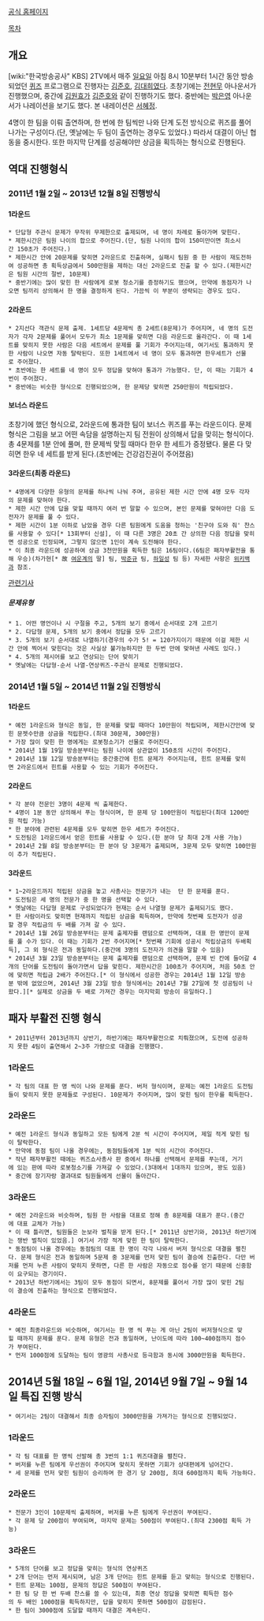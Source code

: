 [http://www.kbs.co.kr/2tv/sisa/quiz4men/ 공식 홈페이지]

[[목차]]

== 개요 ==
[wiki:"한국방송공사" KBS] 2TV에서 매주 [[일요일]] 아침 8시 10분부터 1시간 동안 방송되었던 [[퀴즈]] 프로그램으로 진행자는 [[김준호]], [[김대희]]였다. 초창기에는 [[전현무]] 아나운서가 진행했으며, 중간에 [[김원효]]가 [[김준호]]와 같이 진행하기도 했다. 중반에는 [[박은영]] 아나운서가 나레이션을 보기도 했다. 본 내레이션은 [[서혜정]].

4명이 한 팀을 이뤄 출연하며, 한 번에 한 팀씩만 나와 단계 도전 방식으로 퀴즈를 풀어 나가는 구성이다.(단, 옛날에는 두 팀이 출연하는 경우도 있었다.) 따라서 대결이 아닌 협동을 중시한다. 또한 마지막 단계를 성공해야만 상금을 획득하는 형식으로 진행된다.
== 역대 진행형식 ==
=== 2011년 1월 2일 ~ 2013년 12월 8일 진행방식 ===
==== 1라운드  ====
 * 단답형 주관식 문제가 무작위 무제한으로 출제되며, 네 명이 차례로 돌아가며 맞힌다. 
 * 제한시간은 팀원 나이의 합으로 주어진다.(단, 팀원 나이의 합이 150미만이면 최소시간 150초가 주어진다.)
 * 제한시간 안에 20문제를 맞히면 2라운드로 진출하며, 실패시 팀원 중 한 사람이 재도전하여 성공하면 총 획득상금에서 500만원을 제하는 대신 2라운드로 진출 할 수 있다.(제한시간은 팀원 시간의 절반, 10문제) 
 * 중반기에는 많이 맞힌 한 사람에게 로봇 청소기를 증정하기도 했으며, 만약에 동점자가 나오면 팀끼리 상의해서 한 명을 결정하게 된다. 가끔씩 이 부분이 생략되는 경우도 있다.

==== 2라운드 ====
 * 2지선다 객관식 문제 출제. 1세트당 4문제씩 총 2세트(8문제)가 주어지며, 네 명의 도전자가 각자 2문제를 풀어서 모두가 최소 1문제를 맞히면 다음 라운드로 올라간다. 이 때 1세트를 맞히지 못한 사람은 다음 세트에서 문제를 풀 기회가 주어지는데, 여기서도 통과하지 못한 사람이 나오면 자동 탈락된다. 또한 1세트에서 네 명이 모두 통과하면 한우세트가 선물로 주어졌다. 
 * 초반에는 한 세트를 네 명이 모두 정답을 맞혀야 통과가 가능했다. 단, 이 때는 기회가 4번이 주어졌다. 
 * 중반에는 비슷한 형식으로 진행되었으며, 한 문제당 맞히면 250만원이 적립되었다.

==== 보너스 라운드 ====
초창기에 했던 형식으로, 2라운드에 통과한 팀이 보너스 퀴즈를 푸는 라운드이다. 문제 형식은 그림을 보고 어떤 속담을 설명하는지 팀 전원이 상의해서 답을 맞히는 형식이다. 총 4문제를 1분 안에 풀며, 한 문제씩 맞힐 때마다 한우 한 세트가 증정됐다. 물론 다 맞히면 한우 네 세트를 받게 된다.(초반에는 건강검진권이 주어졌음) 

==== 3라운드(최종 라운드) ====
 * 4명에게 다양한 유형의 문제를 하나씩 나눠 주며, 공유된 제한 시간 안에 4명 모두 각자의 문제를 맞혀야 한다.
 * 제한 시간 안에 답을 맞힐 때까지 여러 번 말할 수 있으며, 본인 문제를 맞혀야만 다음 도전자가 문제를 풀 수 있다. 
 * 제한 시간이 1분 이하로 남았을 경우 다른 팀원에게 도움을 청하는 '친구야 도와 줘' 찬스를 사용할 수 있다[* 13회부터 신설], 이 때 다른 3명은 20초 간 상의한 다음 정답을 맞히면 성공으로 인정되며, 그렇지 않으면 1인이 계속 도전해야 한다. 
 * 이 최종 라운드에 성공하여 상금 3천만원을 획득한 팀은 16팀이다.(6팀은 패자부활전을 통해 우승)(차가현[* 故 [[여운계]]의 딸] 팀, [[박준규]] 팀, [[하일성]] 팀 등) 자세한 사항은 [http://ko.wikipedia.org/wiki/%ED%80%B4%EC%A6%88%EC%87%BC_%EC%82%AC%EC%B4%9D%EC%82%AC 위키백과] 참조.

[http://www.munhwa.com/news/view.html?no=2011041501032030136005 관련기사]

===== 문제유형 =====
 * 1. 어떤 명언이나 시 구절을 주고, 5개의 보기 중에서 순서대로 2개 고르기
 * 2. 다답형 문제, 5개의 보기 중에서 정답을 모두 고르기
 * 3. 5개의 보기 순서대로 나열하기(경우의 수가 5! = 120가지이기 때문에 이걸 제한 시간 안에 찍어서 맞힌다는 것은 사실상 불가능하지만 한 두번 만에 맞혀낸 사례도 있다.)
 * 4. 5개의 제시어를 보고 연상되는 단어 맞히기
 * 옛날에는 다답형-순서 나열-연상퀴즈-주관식 문제로 진행되었다.




=== 2014년 1월 5일 ~ 2014년 11월 2일 진행방식 ===
==== 1라운드  ====
 * 예전 1라운드와 형식은 동일, 한 문제를 맞힐 때마다 10만원이 적립되며, 제한시간안에 맞힌 문젯수만큼 상금을 적립한다.(최대 30문제, 300만원)
 * 가장 많이 맞힌 한 명에게는 로봇청소기가 선물로 주어진다.
 * 2014년 1월 19일 방송분부터는 팀원 나이에 상관없이 150초의 시간이 주어진다.
 * 2014년 1월 12일 방송분부터는 중간중간에 힌트 문제가 주어지는데, 힌트 문제를 맞히면 2라운드에서 힌트를 사용할 수 있는 기회가 주어진다.

==== 2라운드 ====
 * 각 분야 전문인 3명이 4문제 씩 출제한다.
 * 4명이 1분 동안 상의해서 푸는 형식이며, 한 문제 당 100만원이 적립된다(최대 1200만원 적립 가능)
 * 한 분야에 관련된 4문제를 모두 맞히면 한우 세트가 주어진다.
 * 도전팀은 1라운드에서 얻은 힌트를 사용할 수 있다.(한 분야 당 최대 2개 사용 가능)
 * 2014년 2월 8일 방송분부터는 한 분야 당 3문제가 출제되며, 3문제 모두 맞히면 100만원이 추가 적립된다.

==== 3라운드 ====
 * 1~2라운드까지 적립된 상금을 놓고 사총사는 전문가가 내는  단 한 문제를 푼다.
 * 도전팀은 세 명의 전문가 중 한 명을 선택할 수 있다.
 * 옛날에는 다답형 문제로 구성되었다가 현재는 순서 나열형 문제가 출제되기도 했다.
 * 한 사람이라도 맞히면 현재까지 적립된 상금을 획득하며, 만약에 첫번째 도전자가 성공할 경우 적립금의 두 배를 가져 갈 수 있다.
 * 2014년 1월 26일 방송분부터는 문제 출제자를 랜덤으로 선택하며, 대표 한 명만이 문제를 풀 수가 있다. 이 때는 기회가 2번 주어지며[* 첫번째 기회에 성공시 적립상금의 두배획득], 그 외 형식은 전과 동일하다.(중간에 3명의 도전자가 의견을 말할 수 있음)
 * 2014년 3월 23일 방송분부터는 문제 출제자를 랜덤으로 선택하며, 문제 빈 칸에 들어갈 4개의 단어를 도전팀이 돌아가면서 답을 맞힌다. 제한시간은 100초가 주어지며, 처음 50초 안에 맞히면 적립금 2배가 주어진다.[* 이 형식에서 성공한 경우는 2014년 1월 12일 방송분 밖에 없었으며, 2014년 3월 23일 방송 형식에서는 2014년 7월 27일에 첫 성공팀이 나왔다.][* 실제로 상금을 두 배로 가져간 경우는 마지막회 방송이 유일하다.]

== 패자 부활전 진행 형식 ==
 * 2011년부터 2013년까지 상반기, 하반기에는 패자부활전으로 치뤄졌으며, 도전에 성공하지 못한 4팀이 출연해서 2~3주 가량으로 대결을 진행했다.

=== 1라운드 ===
 * 각 팀의 대표 한 명 씩이 나와 문제를 푼다. 버저 형식이며, 문제는 예전 1라운드 도전팀들이 맞히지 못한 문제들로 구성된다. 10문제가 주어지며, 많이 맞힌 팀이 한우를 획득한다.

=== 2라운드 ===
 * 예전 1라운드 형식과 동일하고 모든 팀에게 2분 씩 시간이 주어지며, 제일 적게 맞힌 팀이 탈락한다.
 * 만약에 동점 팀이 나올 경우에는, 동점팀들에게 1분 씩의 시간이 주어진다.
 * 작년 패자부활전 때에는 퀴즈쇼사총사 판 중에서 하나를 선택해서 문제를 푸는데, 거기에 있는 판에 따라 로봇청소기를 가져갈 수 있었다.(3대에서 1대까지 있으며, 꽝도 있음)
 * 중간에 장기자랑 결과대로 팀원들에게 선물이 돌아간다.

=== 3라운드 ===
 * 예전 2라운드와 비슷하며, 팀원 한 사람을 대표로 정해 총 8문제를 대표가 푼다.(중간에 대표 교체가 가능) 
 * 이 때 틀리면, 팀원들은 눈보라 벌칙을 받게 된다.[* 2011년 상반기와, 2013년 하반기에는 쟁반 벌칙이 있었음.] 여기서 가장 적게 맞힌 한 팀이 탈락한다.
 * 동점팀이 나올 경우에는 동점팀의 대표 한 명이 각각 나와서 버저 형식으로 대결을 펼친다. 문제 형식은 전과 동일하며 5문제 중 3문제를 먼저 맞힌 팀이 결승에 진출한다. 다만 버저를 먼저 누른 사람이 맞히지 못하면, 다른 한 사람은 자동으로 점수를 얻기 때문에 신중함이 요구되는 경기이다.
 * 2013년 하반기에서는 3팀이 모두 동점이 되면서, 8문제를 풀어서 가장 많이 맞힌 2팀이 결승에 진출하는 형식으로 진행되었다.
=== 4라운드 ===
 * 예전 최종라운드와 비슷하며, 여기서는 한 명 씩 푸는 게 아닌 2팀이 버저형식으로 맞힐 때까지 문제를 푼다. 문제 유형은 전과 동일하며, 난이도에 따라 100~400점까지 점수가 부여된다. 
 * 먼저 1000점에 도달하는 팀이 영광의 사총사로 등극함과 동시에 3000만원을 획득한다.

== 2014년 5월 18일 ~ 6월 1일, 2014년 9월 7일 ~ 9월 14일 특집 진행 방식 ==
 * 여기서는 2팀이 대결해서 최종 승자팀이 3000만원을 가져가는 형식으로 진행되었다.

=== 1라운드 ===
 * 각 팀 대표를 한 명씩 선발해 총 3번의 1:1 퀴즈대결을 펼친다. 
 * 버저를 누른 팀에게 우선권이 주어지며 맞히지 못하면 기회가 상대편에게 넘어간다.
 * 세 문제를 먼저 맞힌 팀원이 승리하며 한 경기 당 200점, 최대 600점까지 획득 가능하다.

=== 2라운드 ===
 * 전문가 3인이 10문제씩 출제하며, 버저를 누른 팀에게 우선권이 부여된다.
 * 각 문제 당 200점이 부여되며, 마지막 문제는 500점이 부여된다.(최대 2300점 획득 가능)

=== 3라운드 ===
 * 5개의 단어를 보고 정답을 맞히는 형식의 연상퀴즈
 * 2개 단어는 먼저 제시되며, 남은 3개 단어는 힌트 문제를 듣고 맞히는 형식으로 진행된다.
 * 힌트 문제는 100점, 문제의 정답은 500점이 부여된다. 
 * 한 팀 당 한 번 두배 찬스를 쓸 수 있는데, 최종 연상 정답을 맞히면 획득한 점수의 두 배인 1000점을 획득하지만, 답을 맞히지 못하면 500점이 감점된다.
 * 한 팀이 3000점에 도달할 때까지 대결은 계속된다.

